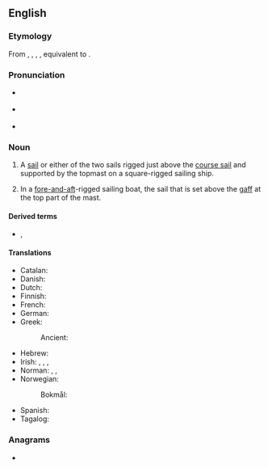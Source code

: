 {{also|Topsail}}
==English==

===Etymology===
From {{inh|en|enm|topsail}}, {{m|enm|topsayl}}, {{m|enm|topseyle}}, {{m|enm|topsaill}}, equivalent to {{af|en|top|sail}}.

===Pronunciation===
* {{a|US}} {{IPA|en|/ˈtɑp.seɪl/|/ˈtɑp.səl/}}
* {{a|UK}} {{IPA|en|/ˈtɒp.seɪl/|/ˈtɒp.səl/}}
* {{audio|en|LL-Q1860 (eng)-I learned some phrases-topsail.wav|Audio (UK)}}

===Noun===
{{en-noun}}

# {{lb|en|nautical}} A [[sail]] or either of the two sails rigged just above the [[course sail]] and supported by the topmast on a square-rigged sailing ship.
# {{lb|en|nautical}} In a [[fore-and-aft]]-rigged sailing boat, the sail that is set above the [[gaff]] at the top part of the mast.

====Derived terms====
* {{l|en|gaff-topsail}}, {{l|en|Gaff Topsail}}

====Translations====
{{trans-top|sail above the course sail}}
* Catalan: {{t+|ca|gàbia|f}}
* Danish: {{t+|da|topsejl|n}}
* Dutch: {{t|nl|bovenzeil|n}}
* Finnish: {{t|fi|märssypurje}}
* French: {{t+|fr|hunier|m}}
* German: {{t|de|Toppsegel|n}}
* Greek:
*: Ancient: {{t|grc|ἀρτέμων|m}}
{{trans-mid}}
* Hebrew: {{t+|he|מִפְרָשׂ עִלִּי|m|tr=mifras ili}}
* Irish: {{t|ga|bairbíneach|m}}, {{t|ga|barréadach|m}}, {{t|ga|barrsheol|m}}, {{t|ga|seol bairr|m}}
* Norman: {{t|nrf|heune|f}}, {{t|nrf|heuniéthe|f}}, {{t|nrf|tâp-sèle|f}}
* Norwegian:
*: Bokmål: {{t|nb|toppseil|n}}
* Spanish: {{t+|es|gavia|f}}
* Tagalog: {{t|tl|gabya}}
{{trans-bottom}}

===Anagrams===
* {{anagrams|en|a=ailopst|'ospital|apostil}}